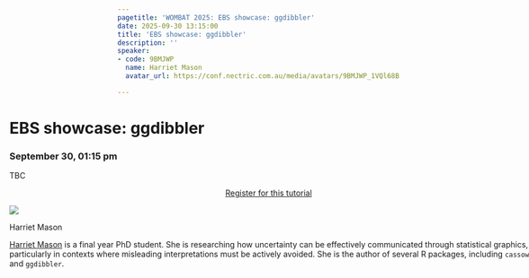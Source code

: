 ```yaml
---
pagetitle: 'WOMBAT 2025: EBS showcase: ggdibbler'
date: 2025-09-30 13:15:00
title: 'EBS showcase: ggdibbler'
description: ''
speaker:
- code: 9BMJWP
  name: Harriet Mason
  avatar_url: https://conf.nectric.com.au/media/avatars/9BMJWP_1VQl68B.jpg

---
```


:::::: {.grid style="width: 100vw;  transform: translateX(-20%);"}
::: {#sponsors_banner .g-col-12 .title}
# EBS showcase: ggdibbler

### September 30, 01:15 pm
:::

::: {.g-col-12 .full_text_block style="min-width: 640px; max-width:1080px; margin: 0 auto"}

TBC

:::{.register-btn style="width: 20%; margin: 0 auto; display: block"}
[Register for this tutorial](/participation/register.html)
:::

::: speaker

:::{.speaker-header}
![](https://conf.nectric.com.au/media/avatars/9BMJWP_1VQl68B.jpg) 
:::

:::{.speaker-name}
Harriet Mason
:::

:::{.speaker-bio}
[Harriet Mason](https://harrietmason.netlify.app/) is a final year PhD student. She is researching how uncertainty can be effectively communicated through statistical graphics, particularly in contexts where misleading interpretations must be actively avoided. She is the author of several R packages, including `cassowaryr` and `ggdibbler`.
:::

:::



:::

<div>

</div>
::::::

```{=html}
<style>
#title-block-header {
display: none !important;
}
</style>
```
